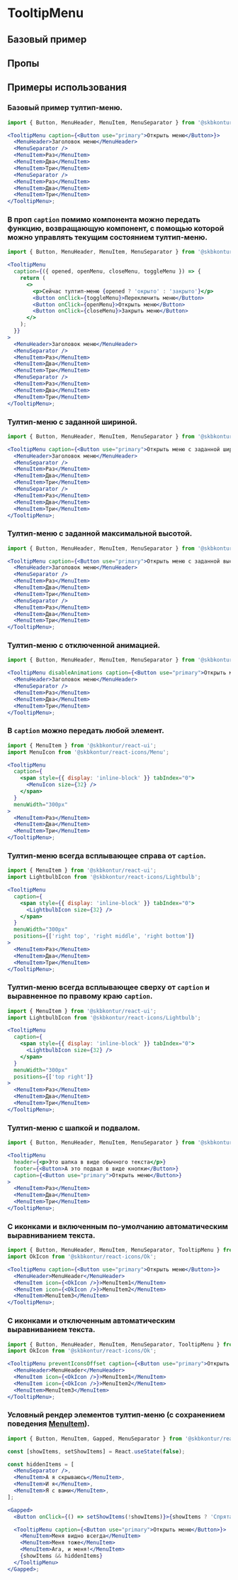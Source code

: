 
<Meta of={TooltipMenuStories} />

# TooltipMenu

<Description />

## Базовый пример

<Primary />

## Пропы

<Controls />

## Примеры использования

### Базовый пример тултип-меню.

```jsx harmony
import { Button, MenuHeader, MenuItem, MenuSeparator } from '@skbkontur/react-ui';

<TooltipMenu caption={<Button use="primary">Открыть меню</Button>}>
  <MenuHeader>Заголовок меню</MenuHeader>
  <MenuSeparator />
  <MenuItem>Раз</MenuItem>
  <MenuItem>Два</MenuItem>
  <MenuItem>Три</MenuItem>
  <MenuSeparator />
  <MenuItem>Раз</MenuItem>
  <MenuItem>Два</MenuItem>
  <MenuItem>Три</MenuItem>
</TooltipMenu>;
```

### В проп `caption` помимо компонента можно передать функцию, возвращающую компонент, с помощью которой можно управлять текущим состоянием тултип-меню.

```jsx harmony
import { Button, MenuHeader, MenuItem, MenuSeparator } from '@skbkontur/react-ui';

<TooltipMenu
  caption={({ opened, openMenu, closeMenu, toggleMenu }) => {
    return (
      <>
        <p>Сейчас тултип-меню {opened ? 'окрыто' : 'закрыто'}</p>
        <Button onClick={toggleMenu}>Переключить меню</Button>
        <Button onClick={openMenu}>Открыть меню</Button>
        <Button onClick={closeMenu}>Закрыть меню</Button>
      </>
    );
  }}
>
  <MenuHeader>Заголовок меню</MenuHeader>
  <MenuSeparator />
  <MenuItem>Раз</MenuItem>
  <MenuItem>Два</MenuItem>
  <MenuItem>Три</MenuItem>
  <MenuSeparator />
  <MenuItem>Раз</MenuItem>
  <MenuItem>Два</MenuItem>
  <MenuItem>Три</MenuItem>
</TooltipMenu>;
```

### Тултип-меню с заданной шириной.

```jsx harmony
import { Button, MenuHeader, MenuItem, MenuSeparator } from '@skbkontur/react-ui';

<TooltipMenu caption={<Button use="primary">Открыть меню с заданной шириной</Button>} menuWidth={350}>
  <MenuHeader>Заголовок меню</MenuHeader>
  <MenuSeparator />
  <MenuItem>Раз</MenuItem>
  <MenuItem>Два</MenuItem>
  <MenuItem>Три</MenuItem>
  <MenuSeparator />
  <MenuItem>Раз</MenuItem>
  <MenuItem>Два</MenuItem>
  <MenuItem>Три</MenuItem>
</TooltipMenu>;
```

### Тултип-меню с заданной максимальной высотой.

```jsx harmony
import { Button, MenuHeader, MenuItem, MenuSeparator } from '@skbkontur/react-ui';

<TooltipMenu caption={<Button use="primary">Открыть меню с заданной высотой</Button>} menuMaxHeight={150}>
  <MenuHeader>Заголовок меню</MenuHeader>
  <MenuSeparator />
  <MenuItem>Раз</MenuItem>
  <MenuItem>Два</MenuItem>
  <MenuItem>Три</MenuItem>
  <MenuSeparator />
  <MenuItem>Раз</MenuItem>
  <MenuItem>Два</MenuItem>
  <MenuItem>Три</MenuItem>
</TooltipMenu>;
```

### Тултип-меню с отключенной анимацией.

```jsx harmony
import { Button, MenuHeader, MenuItem, MenuSeparator } from '@skbkontur/react-ui';

<TooltipMenu disableAnimations caption={<Button use="primary">Открыть меню без анимации</Button>}>
  <MenuHeader>Заголовок меню</MenuHeader>
  <MenuSeparator />
  <MenuItem>Раз</MenuItem>
  <MenuItem>Два</MenuItem>
  <MenuItem>Три</MenuItem>
</TooltipMenu>;
```

### В `caption` можно передать любой элемент.

```jsx harmony
import { MenuItem } from '@skbkontur/react-ui';
import MenuIcon from '@skbkontur/react-icons/Menu';

<TooltipMenu
  caption={
    <span style={{ display: 'inline-block' }} tabIndex="0">
      <MenuIcon size={32} />
    </span>
  }
  menuWidth="300px"
>
  <MenuItem>Раз</MenuItem>
  <MenuItem>Два</MenuItem>
  <MenuItem>Три</MenuItem>
</TooltipMenu>;
```

### Тултип-меню всегда всплывающее справа от `caption`.

```jsx harmony
import { MenuItem } from '@skbkontur/react-ui';
import LightbulbIcon from '@skbkontur/react-icons/Lightbulb';

<TooltipMenu
  caption={
    <span style={{ display: 'inline-block' }} tabIndex="0">
      <LightbulbIcon size={32} />
    </span>
  }
  menuWidth="300px"
  positions={['right top', 'right middle', 'right bottom']}
>
  <MenuItem>Раз</MenuItem>
  <MenuItem>Два</MenuItem>
  <MenuItem>Три</MenuItem>
</TooltipMenu>;
```

### Тултип-меню всегда всплывающее сверху от `caption` и выравненное по правому краю `caption`.

```jsx harmony
import { MenuItem } from '@skbkontur/react-ui';
import LightbulbIcon from '@skbkontur/react-icons/Lightbulb';

<TooltipMenu
  caption={
    <span style={{ display: 'inline-block' }} tabIndex="0">
      <LightbulbIcon size={32} />
    </span>
  }
  menuWidth="300px"
  positions={['top right']}
>
  <MenuItem>Раз</MenuItem>
  <MenuItem>Два</MenuItem>
  <MenuItem>Три</MenuItem>
</TooltipMenu>;
```

### Тултип-меню c шапкой и подвалом.

```jsx harmony
import { Button, MenuHeader, MenuItem, MenuSeparator } from '@skbkontur/react-ui';

<TooltipMenu
  header={<p>Это шапка в виде обычного текста</p>}
  footer={<Button>А это подвал в виде кнопки</Button>}
  caption={<Button use="primary">Открыть меню</Button>}
>
  <MenuItem>Раз</MenuItem>
  <MenuItem>Два</MenuItem>
  <MenuItem>Три</MenuItem>
</TooltipMenu>;
```

### С иконками и включенным по-умолчанию автоматическим выравниванием текста.

```jsx harmony
import { Button, MenuHeader, MenuItem, MenuSeparator, TooltipMenu } from '@skbkontur/react-ui';
import OkIcon from '@skbkontur/react-icons/Ok';

<TooltipMenu caption={<Button use="primary">Открыть меню</Button>}>
  <MenuHeader>MenuHeader</MenuHeader>
  <MenuItem icon={<OkIcon />}>MenuItem1</MenuItem>
  <MenuItem icon={<OkIcon />}>MenuItem2</MenuItem>
  <MenuItem>MenuItem3</MenuItem>
</TooltipMenu>;
```

### С иконками и отключенным автоматическим выравниванием текста.

```jsx harmony
import { Button, MenuHeader, MenuItem, MenuSeparator, TooltipMenu } from '@skbkontur/react-ui';
import OkIcon from '@skbkontur/react-icons/Ok';

<TooltipMenu preventIconsOffset caption={<Button use="primary">Открыть меню</Button>}>
  <MenuHeader>MenuHeader</MenuHeader>
  <MenuItem icon={<OkIcon />}>MenuItem1</MenuItem>
  <MenuItem icon={<OkIcon />}>MenuItem2</MenuItem>
  <MenuItem>MenuItem3</MenuItem>
</TooltipMenu>;
```

### Условный рендер элементов тултип-меню (с сохранением поведения [MenuItem](#/Components/MenuItem)).

```jsx harmony
import { Button, MenuItem, Gapped, MenuSeparator } from '@skbkontur/react-ui';

const [showItems, setShowItems] = React.useState(false);

const hiddenItems = [
  <MenuSeparator />,
  <MenuItem>А я скрываюсь</MenuItem>,
  <MenuItem>И я</MenuItem>,
  <MenuItem>Я с вами</MenuItem>,
];

<Gapped>
  <Button onClick={() => setShowItems(!showItems)}>{showItems ? 'Спрятать' : 'Показать'} элементы</Button>

  <TooltipMenu caption={<Button use="primary">Открыть меню</Button>}>
    <MenuItem>Меня видно всегда</MenuItem>
    <MenuItem>Меня тоже</MenuItem>
    <MenuItem>Ага, и меня!</MenuItem>
    {showItems && hiddenItems}
  </TooltipMenu>
</Gapped>;
```
